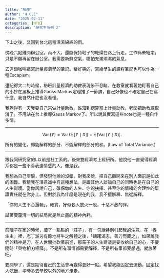 ```yaml
---
title: "解釋"
author: "H.C.C"
date: "2025-02-11"
categories: [NTU]
description: "研究生系列 2"
---
```


下山之後，又回到台北這種濕濕綿綿的雨。

傍晚六點離開辦公室。雨不大，還能保持鞋子的乾燥在路上行走。工作尚未結束，只是不願再留在辦公室。我需要新鮮空氣，哪怕充滿潮濕的氣息。

去連鎖咖啡廳寫計量經濟學的筆記。蠻好笑的，寫給學生的課程筆記也可以作為一種Escapism。

還記得大二的時候，駱班計量經濟的助教表現慘不忍睹。在教室就看著她盯著自己的小抄在黑板上推導Gauss Markov定理推了一節課，自己好像也不確定自己在寫什麼，我自然什麼也沒看懂。

我覺得有一天我要自己來做計量助教。誰知到總算當上計量助教，老闆把助教課取消了。不用站在台上推導Gauss Markov了。所以說其實寫這些note也是一種自作多情。

***

$$
\operatorname{Var}(Y) =  \operatorname{Var}(\operatorname{E}[Y\mid X]) + \operatorname{E}[\operatorname{Var}(Y\mid X)].
$$

所有的變化，即能解釋的部分、不能解釋的部分的和。(Law of Total Variance.)

***

跟我同研究室的L以前是社工系的。後來雙經濟考上經研所。他說他一直覺得經濟系都是一些不善表達情感的人，像是我。

我想為自己辯駁，但發現他說的沒錯。對我來說，把自己攤開來在別人面前是如此的困難。我猜我在潛意識中有這種想法，是跟其他人談論自己的同時也是在自己的人生辯護。當你訴說自己，確保你的人生、你的抉擇、甚至你的情緒的合理性的舉證責任就在你身上。但對於我為什麼是現在的我，我不擅解釋、無從解釋。

「你的人生不合邏輯」，確實，好似殺人放火一般，十惡不赦的罪。

試著要釐清一切的結局就是無止盡的精神內耗。

***

前陣子在家的時候，讀了一點點的「莊子」，有一句話特別引起我的注意。在「養生主」裡，庖丁游刃有餘地將牛之解體之後，「躊躇滿志，善刀而藏之」。如果說我們的精神是刀，在人世間批砍著前進，那莊子的人生建議是要收拾自己的心，不要隨時「與物相刃相靡」。不是所有事情都需要解釋，不是所有事都要想通，就放著吧。

要開學了，還是期待自己的生活會再變得更好一點。希望我能固定去運動，固定找人吃飯，平時多去學校以外的地方走走。